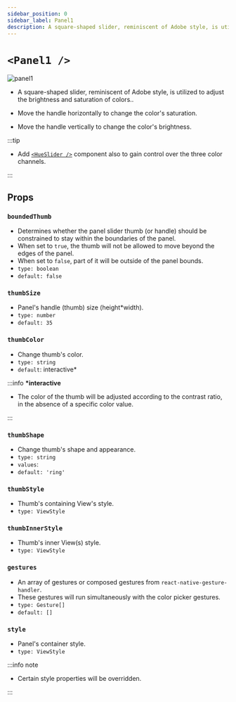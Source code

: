 ```yaml
---
sidebar_position: 0
sidebar_label: Panel1
description: A square-shaped slider, reminiscent of Adobe style, is utilized to adjust the brightness and saturation of colors.
---
```


# `<Panel1 />`

![panel1](../../../../images/panel1.png)

- A square-shaped slider, reminiscent of Adobe style, is utilized to adjust the brightness and saturation of colors..

- Move the handle horizontally to change the color's saturation.

- Move the handle vertically to change the color's brightness.

:::tip

- Add [`<HueSlider />`](../Sliders/Hue/HueSlider) component also to gain control over the three color channels.

:::

## Props

### `boundedThumb`

- Determines whether the panel slider thumb (or handle) should be constrained to stay within the boundaries of the panel.
- When set to `true`, the thumb will not be allowed to move beyond the edges of the panel.
- When set to `false`, part of it will be outside of the panel bounds.
- `type: boolean`
- `default: false`

### `thumbSize`

- Panel's handle (thumb) size (height\*width).
- `type: number`
- `default: 35`

### `thumbColor`

- Change thumb's color.
- `type: string`
- `default`: interactive\*

:::info **\*interactive**

- The color of the thumb will be adjusted according to the contrast ratio, in the absence of a specific color value.

:::

### `thumbShape`

- Change thumb's shape and appearance.
- `type: string`
- `values`: <Shapes/>
- `default: 'ring'`

### `thumbStyle`

- Thumb's containing View's style.
- `type: ViewStyle`

### `thumbInnerStyle`

- Thumb's inner View(s) style.
- `type: ViewStyle`


<RenderThumb />

### `gestures`

- An array of gestures or composed gestures from `react-native-gesture-handler`.
- These gestures will run simultaneously with the color picker gestures.
- `type: Gesture[]`
- `default: []`

### `style`

- Panel's container style.
- `type: ViewStyle`

:::info note

- Certain style properties will be overridden.

:::
